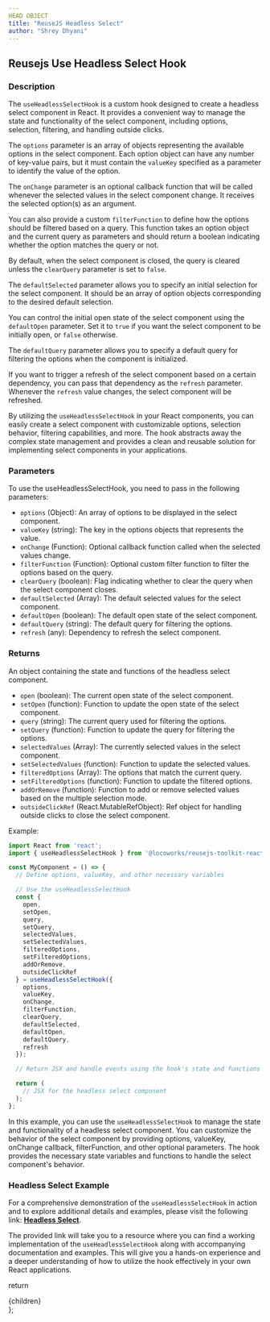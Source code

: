 ```yaml
---
HEAD OBJECT
title: "ReuseJS Headless Select"
author: "Shrey Dhyani"
---
```



## Reusejs Use Headless Select Hook

### Description

The `useHeadlessSelectHook` is a custom hook designed to create a headless select component in React. It provides a convenient way to manage the state and functionality of the select component, including options, selection, filtering, and handling outside clicks.

The `options` parameter is an array of objects representing the available options in the select component. Each option object can have any number of key-value pairs, but it must contain the `valueKey` specified as a parameter to identify the value of the option.

The `onChange` parameter is an optional callback function that will be called whenever the selected values in the select component change. It receives the selected option(s) as an argument.

You can also provide a custom `filterFunction` to define how the options should be filtered based on a query. This function takes an option object and the current query as parameters and should return a boolean indicating whether the option matches the query or not.

By default, when the select component is closed, the query is cleared unless the `clearQuery` parameter is set to `false`.

The `defaultSelected` parameter allows you to specify an initial selection for the select component. It should be an array of option objects corresponding to the desired default selection.

You can control the initial open state of the select component using the `defaultOpen` parameter. Set it to `true` if you want the select component to be initially open, or `false` otherwise.

The `defaultQuery` parameter allows you to specify a default query for filtering the options when the component is initialized.

If you want to trigger a refresh of the select component based on a certain dependency, you can pass that dependency as the `refresh` parameter. Whenever the `refresh` value changes, the select component will be refreshed.

By utilizing the `useHeadlessSelectHook` in your React components, you can easily create a  select component with customizable options, selection behavior, filtering capabilities, and more. The hook abstracts away the complex state management and provides a clean and reusable solution for implementing select components in your applications.

### Parameters

To use the useHeadlessSelectHook, you need to pass in the following parameters:
- `options` (Object): An array of options to be displayed in the select component.
- `valueKey` (string): The key in the options objects that represents the value.
- `onChange` (Function): Optional callback function called when the selected values change.
- `filterFunction` (Function): Optional custom filter function to filter the options based on the query.
- `clearQuery` (boolean): Flag indicating whether to clear the query when the select component closes.
- `defaultSelected` (Array): The default selected values for the select component.
- `defaultOpen` (boolean): The default open state of the select component.
- `defaultQuery` (string): The default query for filtering the options.
- `refresh` (any): Dependency to refresh the select component.

### Returns

An object containing the state and functions of the headless select component.

- `open` (boolean): The current open state of the select component.
- `setOpen` (function): Function to update the open state of the select component.
- `query` (string): The current query used for filtering the options.
- `setQuery` (function): Function to update the query for filtering the options.
- `selectedValues` (Array): The currently selected values in the select component.
- `setSelectedValues` (function): Function to update the selected values.
- `filteredOptions` (Array): The options that match the current query.
- `setFilteredOptions` (function): Function to update the filtered options.
- `addOrRemove` (function): Function to add or remove selected values based on the multiple selection mode.
- `outsideClickRef` (React.MutableRefObject): Ref object for handling outside clicks to close the select component.

Example:

```jsx
import React from 'react';
import { useHeadlessSelectHook } from '@locoworks/reusejs-toolkit-react-hooks';

const MyComponent = () => {
  // Define options, valueKey, and other necessary variables

  // Use the useHeadlessSelectHook
  const {
    open,
    setOpen,
    query,
    setQuery,
    selectedValues,
    setSelectedValues,
    filteredOptions,
    setFilteredOptions,
    addOrRemove,
    outsideClickRef
  } = useHeadlessSelectHook({
    options,
    valueKey,
    onChange,
    filterFunction,
    clearQuery,
    defaultSelected,
    defaultOpen,
    defaultQuery,
    refresh
  });

  // Return JSX and handle events using the hook's state and functions

  return (
    // JSX for the headless select component
  );
};
```

In this example, you can use the `useHeadlessSelectHook` to manage the state and functionality of a headless select component. You can customize the behavior of the select component by providing options, valueKey, onChange callback, filterFunction, and other optional parameters. The hook provides the necessary state variables and functions to handle the select component's behavior.

### Headless Select Example
For a comprehensive demonstration of the `useHeadlessSelectHook` in action and to explore additional details and examples, please visit the following link: [**Headless Select**](https://locoworks.org/reusejs-react/select-dropdown#usage). 

The provided link will take you to a resource where you can find a working implementation of the `useHeadlessSelectHook` along with accompanying documentation and examples. This will give you a hands-on experience and a deeper understanding of how to utilize the hook effectively in your own React applications.

  return <SiteWrapper toc={toc}><div className="prose max-w-full mx-4 pb-10" >{children}</div></SiteWrapper>
};
